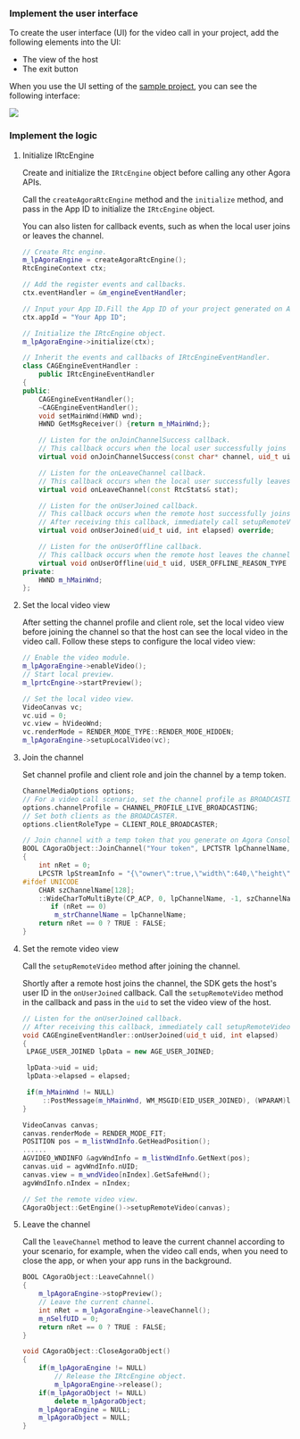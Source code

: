 <PlatformWrapper platform="windows">

### Implement the user interface

To create the user interface (UI) for the video call in your project, add the following elements into the UI:

- The view of the host
- The exit button


When you use the UI setting of the [sample project](https://github.com/AgoraIO/API-Examples/tree/master/windows/APIExample), you can see the following interface:

![](https://web-cdn.agora.io/docs-files/1568792708592)

### Implement the  <Vpd k="PRODUCT" /> logic

1. Initialize IRtcEngine

   Create and initialize the `IRtcEngine` object before calling any other Agora APIs.

   Call the `createAgoraRtcEngine` method and the `initialize` method, and pass in the App ID to initialize the `IRtcEngine` object.

   You can also listen for callback events, such as when the local user joins or leaves the channel.

   ```cpp
   // Create Rtc engine.
   m_lpAgoraEngine = createAgoraRtcEngine();
   RtcEngineContext ctx;

   // Add the register events and callbacks.
   ctx.eventHandler = &m_engineEventHandler;

   // Input your App ID.Fill the App ID of your project generated on Agora Console.
   ctx.appId = "Your App ID";

   // Initialize the IRtcEngine object.
   m_lpAgoraEngine->initialize(ctx);
   ```

   ```cpp
   // Inherit the events and callbacks of IRtcEngineEventHandler.
   class CAGEngineEventHandler :
       public IRtcEngineEventHandler
   {
   public:
       CAGEngineEventHandler();
       ~CAGEngineEventHandler();
       void setMainWnd(HWND wnd);
       HWND GetMsgReceiver() {return m_hMainWnd;};

       // Listen for the onJoinChannelSuccess callback.
       // This callback occurs when the local user successfully joins the channel.
       virtual void onJoinChannelSuccess(const char* channel, uid_t uid, int elapsed);

       // Listen for the onLeaveChannel callback.
       // This callback occurs when the local user successfully leaves the channel.
       virtual void onLeaveChannel(const RtcStats& stat);

       // Listen for the onUserJoined callback.
       // This callback occurs when the remote host successfully joins the channel.
       // After receiving this callback, immediately call setupRemoteVideo to set the remote video view.
       virtual void onUserJoined(uid_t uid, int elapsed) override;

       // Listen for the onUserOffline callback.
       // This callback occurs when the remote host leaves the channel or drops offline.
       virtual void onUserOffline(uid_t uid, USER_OFFLINE_REASON_TYPE reason);
   private:
       HWND m_hMainWnd;
   };
   ```



3. Set the local video view

   After setting the channel profile and client role, set the local video view before joining the channel so that the host can see the local video in the video call. Follow these steps to configure the local video view:

   ```cpp
   // Enable the video module.
   m_lpAgoraEngine->enableVideo();
   // Start local preview.
   m_lprtcEngine->startPreview();

   // Set the local video view.
   VideoCanvas vc;
   vc.uid = 0;
   vc.view = hVideoWnd;
   vc.renderMode = RENDER_MODE_TYPE::RENDER_MODE_HIDDEN;
   m_lpAgoraEngine->setupLocalVideo(vc);
   ```



4. Join the channel

   Set channel profile and client role and join the channel by a temp token.

   ```cpp
   ChannelMediaOptions options;
   // For a video call scenario, set the channel profile as BROADCASTING.
   options.channelProfile = CHANNEL_PROFILE_LIVE_BROADCASTING;
   // Set both clients as the BROADCASTER.
   options.clientRoleType = CLIENT_ROLE_BROADCASTER;

   // Join channel with a temp token that you generate on Agora Console.
   BOOL CAgoraObject::JoinChannel("Your token", LPCTSTR lpChannelName, 0, options)
   {
       int nRet = 0;
       LPCSTR lpStreamInfo = "{\"owner\":true,\"width\":640,\"height\":480,\"bitrate\":500}";
   #ifdef UNICODE
       CHAR szChannelName[128];
       ::WideCharToMultiByte(CP_ACP, 0, lpChannelName, -1, szChannelName, 128, NULL, NULL);
          if (nRet == 0)
           m_strChannelName = lpChannelName;
       return nRet == 0 ? TRUE : FALSE;
   }
   ```



5. Set the remote video view

   Call the `setupRemoteVideo` method after joining the channel.

   Shortly after a remote host joins the channel, the SDK gets the host's user ID in the `onUserJoined` callback. Call the `setupRemoteVideo` method in the callback and pass in the `uid` to set the video view of the host.

   ```cpp
   // Listen for the onUserJoined callback.
   // After receiving this callback, immediately call setupRemoteVideo to set the remote video view.
   void CAGEngineEventHandler::onUserJoined(uid_t uid, int elapsed)
   {
   	LPAGE_USER_JOINED lpData = new AGE_USER_JOINED;

   	lpData->uid = uid;
   	lpData->elapsed = elapsed;

   	if(m_hMainWnd != NULL)
   		::PostMessage(m_hMainWnd, WM_MSGID(EID_USER_JOINED), (WPARAM)lpData, 0);
   }
   ```

   ```cpp
   VideoCanvas canvas;
   canvas.renderMode = RENDER_MODE_FIT;
   POSITION pos = m_listWndInfo.GetHeadPosition();
   ......
   AGVIDEO_WNDINFO &agvWndInfo = m_listWndInfo.GetNext(pos);
   canvas.uid = agvWndInfo.nUID;
   canvas.view = m_wndVideo[nIndex].GetSafeHwnd();
   agvWndInfo.nIndex = nIndex;

   // Set the remote video view.
   CAgoraObject::GetEngine()->setupRemoteVideo(canvas);
   ```



6. Leave the channel

   Call the `leaveChannel` method to leave the current channel according to your scenario, for example, when the video call ends, when you need to close the app, or when your app runs in the background.

   ```cpp
   BOOL CAgoraObject::LeaveCahnnel()
   {
       m_lpAgoraEngine->stopPreview();
       // Leave the current channel.
       int nRet = m_lpAgoraEngine->leaveChannel();
       m_nSelfUID = 0;
       return nRet == 0 ? TRUE : FALSE;
   }

   void CAgoraObject::CloseAgoraObject()
   {
       if(m_lpAgoraEngine != NULL)
           // Release the IRtcEngine object.
           m_lpAgoraEngine->release();
       if(m_lpAgoraObject != NULL)
           delete m_lpAgoraObject;
       m_lpAgoraEngine = NULL;
       m_lpAgoraObject = NULL;
   }
   ```

    


</PlatformWrapper>